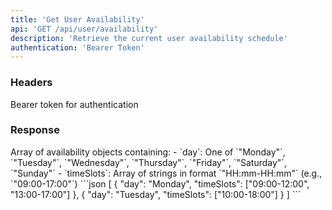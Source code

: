 ```yaml
---
title: 'Get User Availability'
api: 'GET /api/user/availability'
description: 'Retrieve the current user availability schedule'
authentication: 'Bearer Token'
---
```


### Headers

<ParamField header="Authorization" type="string" required>
  Bearer token for authentication
</ParamField>

### Response

<ResponseField name="availability" type="array">
  Array of availability objects containing:
  - `day`: One of `"Monday"`, `"Tuesday"`, `"Wednesday"`, `"Thursday"`, `"Friday"`, `"Saturday"`, `"Sunday"`
  - `timeSlots`: Array of strings in format `"HH:mm-HH:mm"` (e.g., `"09:00-17:00"`)
</ResponseField>

<ResponseExample>
```json
[
  {
    "day": "Monday",
    "timeSlots": ["09:00-12:00", "13:00-17:00"]
  },
  {
    "day": "Tuesday",
    "timeSlots": ["10:00-18:00"]
  }
]
```
</ResponseExample>
